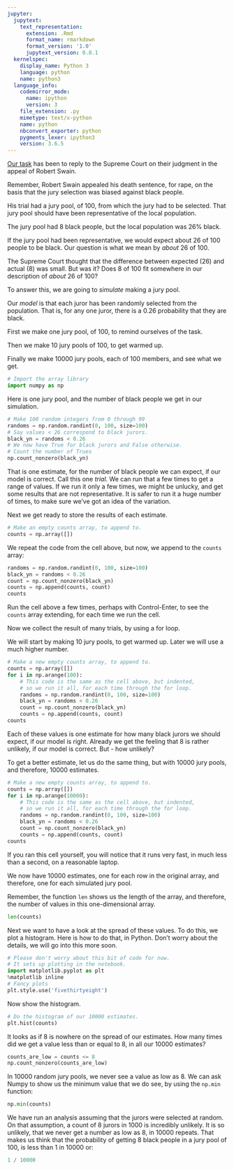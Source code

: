 ```yaml
---
jupyter:
  jupytext:
    text_representation:
      extension: .Rmd
      format_name: rmarkdown
      format_version: '1.0'
      jupytext_version: 0.8.1
  kernelspec:
    display_name: Python 3
    language: python
    name: python3
  language_info:
    codemirror_mode:
      name: ipython
      version: 3
    file_extension: .py
    mimetype: text/x-python
    name: python
    nbconvert_exporter: python
    pygments_lexer: ipython3
    version: 3.6.5
---
```


[Our task](../02/sampling_problem) has been to reply to the Supreme Court on
their judgment in the appeal of Robert Swain.


Remember, Robert Swain appealed his death sentence, for rape, on the
basis that the jury selection was biased against black people.


His trial had a jury pool, of 100, from which the jury had to be selected.
That jury pool should have been representative of the local population.

The jury pool had 8 black people, but the local population was 26% black.

If the jury pool had been representative, we would expect about 26 of 100
people to be black.  Our question is what we mean by *about* 26 of 100.

The Supreme Court thought that the difference between expected (26) and actual
(8) was small. But was it?  Does 8 of 100 fit somewhere in our description of
*about* 26 of 100?


To answer this, we are going to *simulate* making a jury pool.

Our *model* is that each juror has been randomly selected from the population.
That is, for any one juror, there is a 0.26 probability that they are black.

First we make one jury pool, of 100, to remind ourselves of the task.

Then we make 10 jury pools of 100, to get warmed up.

Finally we make 10000 jury pools, each of 100 members, and see what we get.

```python
# Import the array library
import numpy as np
```

Here is one jury pool, and the number of black people we get in our simulation.

```python
# Make 100 random integers from 0 through 99
randoms = np.random.randint(0, 100, size=100)
# Say values < 26 correspond to black jurors.
black_yn = randoms < 0.26
# We now have True for black jurors and False otherwise.
# Count the number of Trues
np.count_nonzero(black_yn)
```

That is one estimate, for the number of black people we can expect, if our
model is correct.  Call this one *trial*. We can run that a few times to get a
range of values.   If we run it only a few times, we might be unlucky, and get
some results that are not representative.  It is safer to run it a huge number
of times, to make sure we've got an idea of the variation.


Next we get ready to store the results of each estimate.

```python
# Make an empty counts array, to append to.
counts = np.array([])
```

We repeat the code from the cell above, but now, we append to the `counts` array:

```python
randoms = np.random.randint(0, 100, size=100)
black_yn = randoms < 0.26
count = np.count_nonzero(black_yn)
counts = np.append(counts, count)
counts
```

Run the cell above a few times, perhaps with Control-Enter, to see the `counts` array extending, for each time we run the cell.


Now we collect the result of many trials, by using a for loop.

We will start by making 10 jury pools, to get warmed up.  Later we will use
a much higher number.

```python
# Make a new empty counts array, to append to.
counts = np.array([])
for i in np.arange(100):
    # This code is the same as the cell above, but indented,
    # so we run it all, for each time through the for loop.
    randoms = np.random.randint(0, 100, size=100)
    black_yn = randoms < 0.26
    count = np.count_nonzero(black_yn)
    counts = np.append(counts, count)
counts
```

Each of these values is one estimate for how many black jurors we should
expect, if our model is right.  Already we get the feeling that 8 is rather
unlikely, if our model is correct.  But - how unlikely?


To get a better estimate, let us do the same thing, but with 10000 jury pools,
and therefore, 10000 estimates.

```python
# Make a new empty counts array, to append to.
counts = np.array([])
for i in np.arange(10000):
    # This code is the same as the cell above, but indented,
    # so we run it all, for each time through the for loop.
    randoms = np.random.randint(0, 100, size=100)
    black_yn = randoms < 0.26
    count = np.count_nonzero(black_yn)
    counts = np.append(counts, count)
counts
```

If you ran this cell yourself, you will notice that it runs very fast, in much
less than a second, on a reasonable laptop.


We now have 10000 estimates, one for each row in the original array, and
therefore, one for each simulated jury pool.

Remember, the function `len` shows us the length of the array, and therefore,
the number of values in this one-dimensional array.

```python
len(counts)
```

Next we want to have a look at the spread of these values.  To do this, we plot
a histogram.  Here is how to do that, in Python.  Don't worry about the details, we will go into this more soon.

```python
# Please don't worry about this bit of code for now.
# It sets up plotting in the notebook.
import matplotlib.pyplot as plt
%matplotlib inline
# Fancy plots
plt.style.use('fivethirtyeight')
```

Now show the histogram.

```python
# Do the histogram of our 10000 estimates.
plt.hist(counts)
```

It looks as if 8 is nowhere on the spread of our estimates.  How many times did
we get a value less than or equal to 8, in all our 10000 estimates?

```python
counts_are_low = counts <= 8
np.count_nonzero(counts_are_low)
```

In 10000 random jury pools, we never see a value as low as 8.  We can ask Numpy
to show us the minimum value that we do see, by using the `np.min` function:

```python
np.min(counts)
```

We have run an analysis assuming that the jurors were selected at random.  On
that assumption, a count of 8 jurors in 1000 is incredibly unlikely.  It is so
unlikely, that we never get a number as low as 8, in 10000 repeats.   That
makes us think that the probability of getting 8 black people in a jury pool of
100, is less than 1 in 10000 or:

```python
1 / 10000
```
